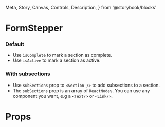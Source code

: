   Meta,
  Story,
  Canvas,
  Controls,
  Description,
} from '@storybook/blocks'


<Meta of={FormStepperStories} />

# FormStepper

<DescriptionFigma name="FormStepper" />

### Default

* Use `isComplete` to mark a section as complete.
* Use `isActive` to mark a section as active.

<Canvas>
  <Story of={FormStepperStories.Default} />
</Canvas>

### With subsections

* Use `subSections` prop to `<Section />` to add subsections to a section.
* The `subSections` prop is an array of `ReactNode`s. You can use any component you want, e.g a `<Text/>` or `<Link/>`.

<Canvas>
  <Story of={FormStepperStories.WithSubSections} />
</Canvas>

# Props

<Controls />
